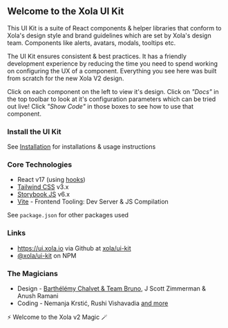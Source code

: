 
<Meta title="Introduction" />

## Welcome to the Xola UI Kit

This UI Kit is a suite of React components & helper libraries that conform to Xola's design style and brand guidelines which are set by Xola's design team. Components like alerts, avatars, modals, tooltips etc.

The UI Kit ensures consistent & best practices. It has a friendly development experience by reducing the time you need to spend working on configuring the UX of a component. Everything you see here was built from scratch for the new Xola V2 design.

Click on each component on the left to view it's design. Click on _"Docs"_ in the top toolbar to look at it's configuration parameters which can be tried out live! Click _"Show Code"_ in those boxes to see how to use that component.

### Install the UI Kit

See [Installation](/story/installation--page) for installations & usage instructions

### Core Technologies

-   React v17 (using [hooks](https://reactjs.org/docs/hooks-overview.html))
-   [Tailwind CSS](https://tailwindcss.com) v3.x
-   [Storybook JS](https://storybook.js.org/) v6.x
-   [Vite](https://vitejs.dev/) - Frontend Tooling: Dev Server & JS Compilation

See `package.json` for other packages used

### Links

-   https://ui.xola.io via Github at [xola/ui-kit](https://github.com/xola/ui-kit)
-   [@xola/ui-kit](https://www.npmjs.com/package/@xola/ui-kit) on NPM

### The Magicians

-   Design - [Barthélémy Chalvet & Team Bruno](https://www.callbruno.com/en/), J Scott Zimmerman & Anush Ramani
-   Coding - Nemanja Krstić, Rushi Vishavadia [and more](https://github.com/xola/ui-kit/graphs/contributors)

⚡️ Welcome to the Xola v2 Magic 🪄
